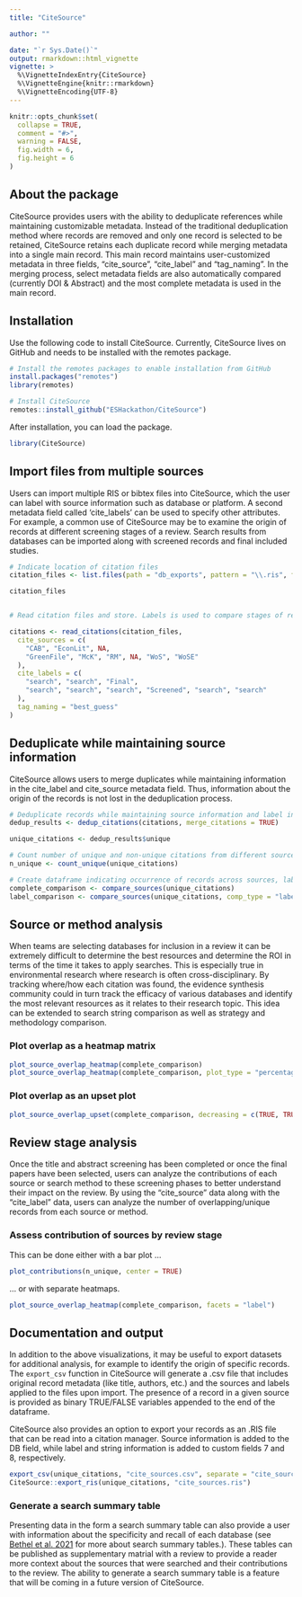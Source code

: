 ```yaml
---
title: "CiteSource"

author: ""

date: "`r Sys.Date()`"
output: rmarkdown::html_vignette
vignette: >
  %\VignetteIndexEntry{CiteSource}
  %\VignetteEngine{knitr::rmarkdown}
  %\VignetteEncoding{UTF-8}
---
```


```r
knitr::opts_chunk$set(
  collapse = TRUE,
  comment = "#>",
  warning = FALSE,
  fig.width = 6,
  fig.height = 6
)
```

## About the package 

CiteSource provides users with the ability to deduplicate references while maintaining customizable metadata. Instead of the traditional deduplication method where records are removed and only one record is selected to be retained, CiteSource retains each duplicate record while merging metadata into a single main record. This main record maintains user-customized metadata in three fields, "cite_source", "cite_label" and "tag_naming". In the merging process, select metadata fields are also automatically compared (currently DOI & Abstract) and the most complete metadata is used in the main record.

## Installation
Use the following code to install CiteSource. Currently, CiteSource lives on GitHub and needs to be installed with the remotes package. 

```r
# Install the remotes packages to enable installation from GitHub
install.packages("remotes")
library(remotes)

# Install CiteSource
remotes::install_github("ESHackathon/CiteSource")
```

After installation, you can load the package.

```r
library(CiteSource)
```

## Import files from multiple sources

Users can import multiple RIS or bibtex files into CiteSource, which the user can label with source information such as database or platform. A second metadata field called 'cite_labels' can be used to specify other attributes. For example, a common use of CiteSource may be to examine the origin of records at different screening stages of a review. Search results from databases can be imported along with screened records and final included studies. 

```r

# Indicate location of citation files
citation_files <- list.files(path = "db_exports", pattern = "\\.ris", full.names = TRUE)

citation_files


# Read citation files and store. Labels is used to compare stages of review.

citations <- read_citations(citation_files,
  cite_sources = c(
    "CAB", "EconLit", NA,
    "GreenFile", "McK", "RM", NA, "WoS", "WoSE"
  ),
  cite_labels = c(
    "search", "search", "Final",
    "search", "search", "search", "Screened", "search", "search"
  ),
  tag_naming = "best_guess"
)
```


## Deduplicate while maintaining source information

CiteSource allows users to merge duplicates while maintaining information in the cite_label and cite_source metadata field. Thus, information about the origin of the records is not lost in the deduplication process. 

```r

# Deduplicate records while maintaining source information and label information.
dedup_results <- dedup_citations(citations, merge_citations = TRUE)

unique_citations <- dedup_results$unique

# Count number of unique and non-unique citations from different sources and labels
n_unique <- count_unique(unique_citations)

# Create dataframe indicating occurrence of records across sources, labels and/or strings
complete_comparison <- compare_sources(unique_citations)
label_comparison <- compare_sources(unique_citations, comp_type = "labels")
```

## Source or method analysis

When teams are selecting databases for inclusion in a review it can be extremely difficult to determine the best resources and determine the ROI in terms of the time it takes to apply searches. This is especially true in environmental research where research is often cross-disciplinary. By tracking where/how each citation was found, the evidence synthesis community could in turn track the efficacy of various databases and identify the most relevant resources as it relates to their research topic. This idea can be extended to search string comparison as well as strategy and methodology comparison.

### Plot overlap as a heatmap matrix

```r
plot_source_overlap_heatmap(complete_comparison)
plot_source_overlap_heatmap(complete_comparison, plot_type = "percentages")
```


### Plot overlap as an upset plot

```r

plot_source_overlap_upset(complete_comparison, decreasing = c(TRUE, TRUE))
```

## Review stage analysis

Once the title and abstract screening has been completed or once the final papers have been selected, users can analyze the contributions of each source or search method to these screening phases to better understand their impact on the review. By using the "cite_source" data along with the "cite_label" data, users can analyze the number of overlapping/unique records from each source or method.

### Assess contribution of sources by review stage

This can be done either with a bar plot ...

```r

plot_contributions(n_unique, center = TRUE)
```

... or with separate heatmaps.

```r

plot_source_overlap_heatmap(complete_comparison, facets = "label")
```

## Documentation and output

In addition to the above visualizations, it may be useful to export datasets for additional analysis, for example to identify the origin of specific records. The `export_csv` function in CiteSource will generate a .csv file that includes original record metadata (like title, authors, etc.) and the sources and labels applied to the files upon import. The presence of a record in a given source is provided as binary TRUE/FALSE variables appended to the end of the dataframe.

CiteSource also provides an option to export your records as an .RIS file that can be read into a citation manager. Source information is added to the DB field, while label and string information is added to custom fields 7 and 8, respectively.

```r
export_csv(unique_citations, "cite_sources.csv", separate = "cite_source")
CiteSource::export_ris(unique_citations, "cite_sources.ris")
```


### Generate a search summary table

Presenting data in the form a search summary table can also provide a user with information about the specificity and recall of each database (see [Bethel et al. 2021](https://doi.org/10.5195/jmla.2021.809) for more about search summary tables.). These tables can be published as supplementary matrial with a review to provide a reader more context about the sources that were searched and their contributions to the review. The ability to generate a search summary table is a feature that will be coming in a future version of CiteSource.


